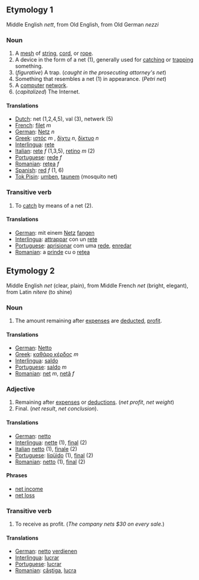 ==Etymology 1==

Middle English ''nett'', from Old English, from Old German ''nezzi''

===Noun===

# A [[mesh]] of [[string]], [[cord]], or [[rope]].
# A device in the form of a net (1), generally used for [[catch]]ing or [[trap]]ping something.
# (''figurative'') A trap.  (''caught in the prosecuting attorney's net'')
# Something that resembles a net (1) in appearance. (''Petri net'')
# A [[computer]] [[network]].
# (''capitalized'') The Internet.

====Translations====

*[[Dutch]]: net (1,2,4,5), val (3), netwerk (5)
*[[French]]: [[filet]] ''m''
*[[German]]: [[Netz]] ''n''
*[[Greek]]: [[ιστός]] ''m'' , [[δίχτυ]] ''n'', [[δίκτυο]] ''n''
*[[Interlingua]]: [[rete]]
*[[Italian]]: [[rete]] ''f'' (1,3,5), [[retino]] ''m'' (2)
*[[Portuguese]]: [[rede]] ''f''
*[[Romanian]]: [[reţea]] ''f''
*[[Spanish]]: [[red]] ''f'' (1, 6)
*[[Tok Pisin]]: [[umben]], [[taunem]] (mosquito net)

===Transitive verb===

# To [[catch]] by means of a net (2).

====Translations====

*[[German]]: mit einem [[Netz]] [[fangen]]
*[[Interlingua]]: [[attrappar]] con un [[rete]]
*[[Portuguese]]: [[aprisionar]] com uma [[rede]], [[enredar]]
*[[Romanian]]: a [[prinde]] cu o [[reţea]]

==Etymology 2==

Middle English ''net'' (clear, plain), from Middle French ''net'' (bright, elegant), from Latin ''nitere'' (to shine)

===Noun===

# The amount remaining after [[expense]]s are [[deduct]]ed, [[profit]].


====Translations====

*[[German]]: [[Netto]]
*[[Greek]]: [[καθάρο κέρδος]] ''m''
*[[Interlingua]]: [[saldo]]
*[[Portuguese]]: [[saldo]] ''m''
*[[Romanian]]: [[net]] ''m'', [[netă]] ''f''

===Adjective===

# Remaining after [[expense]]s or [[deductions]]. (''net profit'', ''net weight'')
# Final. (''net result'', ''net conclusion'').

====Translations====

*[[German]]: [[netto]]
*[[Interlingua]]: [[nette]] (1), [[final]] (2)
*[[Italian]] [[netto]] (1), [[finale]] (2)
*[[Portuguese]]: [[líqüido]] (1), [[final]] (2)
*[[Romanian]]: [[netto]] (1), [[final]] (2)

====Phrases====

*[[net income]]
*[[net loss]]

===Transitive verb===

# To receive as profit. (''The company nets $30 on every sale.'')

====Translations====

*[[German]]: [[netto]] [[verdienen]]
*[[Interlingua]]: [[lucrar]]
*[[Portuguese]]: [[lucrar]]
*[[Romanian]]: [[câştiga]], [[lucra]]